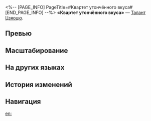 <%-- [PAGE_INFO]
PageTitle=#Квартет утончённого вкуса#
[END_PAGE_INFO] --%>
{{Навык Инфобокс
|Название         = Квартет утончённого вкуса
|Изображение      = Навык Квартет утончённого вкуса.png
|Персонаж         = Цзяоцю
|Тип              = Талант
|Тэг              = Ослабление
|УронСтойк        = 
|ЭнергияГен       = 
|Энергия          = 
|Длительность     = 
|Описание         = Когда Цзяоцю использует базовую атаку, навык или сверхспособность для атаки противника, он имеет {{Доп эффект|базовый шанс}} 100% наложить на цель 1 ур. статуса Жаркий пепел. Один уровень этого статуса повышает получаемый противником урон на {{Цвет|Выделенный|7,5%—16,5%}}. Каждый дополнительный уровень статуса повышает получаемый противником урон на {{Цвет|Выделенный|2,5%—5,5%}}.<br />Статус Жаркий пепел может складываться до 5 раз и длится 2 хода.<br />Когда противник получает статус Жаркий пепел, считается, что он также имеет статус Горение, и получает периодический огненный урон, равный {{Цвет|Выделенный|90%—198%}} от силы атаки Цзяоцю, в начале каждого хода.
|Свойство1        = 
|Масштабирование1 = 
}}
'''«Квартет утончённого вкуса»''' — [[Талант]] [[Цзяоцю]].

==Превью==
{{Превью
|Файл = Квартет утончённого вкуса Превью
}}

==Масштабирование==
{{Масштабирование навыка|тип=Талант
|7.5%;8.25%;9%;9.75%;10.5%;11.25%;12.19%;13.13%;14.06%;15%;15.75%;16.5%;17.25%;18%;18.75%
|2.5%;2.75%;3%;3.25%;3.5%;3.75%;4.06%;4.38%;4.69%;5%;5.25%;5.5%;5.75%;6%;6.25%
|90%;99%;108%;117%;126%;135%;146.25%;157.5%;168.75%;180%;189%;198%;207%;216%;225%
}}

==На других языках==
{{На других языках
|en   = Quartet Finesse, Octave Finery
|zhs  = 四示八权，纤滋精味
|zht  = 四示八權，纖滋精味
|ja   = {{Rubi|詭正転変|きせいてんぺん}}、{{Rubi|至微精妙|しびせいみょう}}
|ko   = 기정지변, 절묘한 맛
|es   = Superposición de poder exquisita
|fr   = Force et raffinement
|ru   = Квартет утончённого вкуса
|th   = Quartet Finesse, Octave Finery
|vi   = Tứ Thị Bát Quyền, Tiêm Tư Tinh Vị
|de   = Strategeme und List, Köstlichkeiten und Gift
|id   = Quartet Finesse, Octave Finery
|pt   = Fineza de um Quarteto, Elegância de um Octeto
}}

==История изменений==
{{История изменений|3.5}}

==Навигация==
{{Навык Навбокс|Цзяоцю}}

[[en:]]